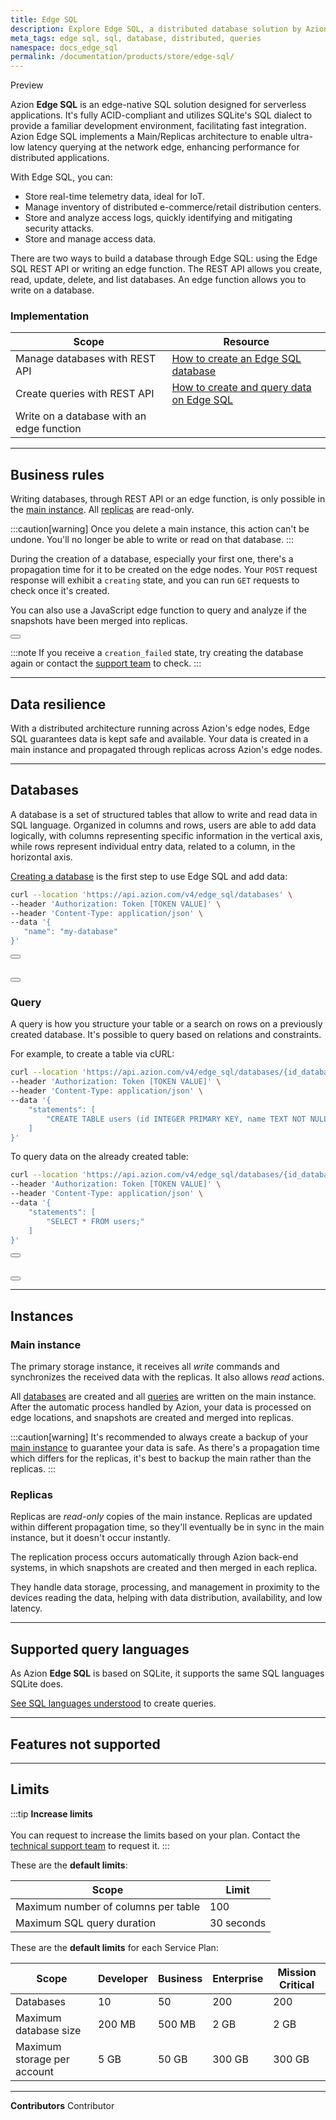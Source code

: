 ```yaml
---
title: Edge SQL
description: Explore Edge SQL, a distributed database solution by Azion. It allows you to manage databases, run queries, and ensure data resilience effortlessly.
meta_tags: edge sql, sql, database, distributed, queries
namespace: docs_edge_sql
permalink: /documentation/products/store/edge-sql/
---
```



<Badge variant="accent">
  Preview
</Badge>

Azion **Edge SQL** is an edge-native SQL solution designed for serverless applications. It's fully ACID-compliant and utilizes SQLite's SQL dialect to provide a familiar development environment, facilitating fast integration. Azion Edge SQL implements a Main/Replicas architecture to enable ultra-low latency querying at the network edge, enhancing performance for distributed applications.

With Edge SQL, you can:

- Store real-time telemetry data, ideal for IoT.
- Manage inventory of distributed e-commerce/retail distribution centers.
- Store and analyze access logs, quickly identifying and mitigating security attacks.
- Store and manage access data.

There are two ways to build a database through Edge SQL: using the Edge SQL REST API or writing an edge function. The REST API allows you create, read, update, delete, and list databases. An edge function allows you to write on a database.

### Implementation

| Scope | Resource |
| ----- | -------- |
| Manage databases with REST API | [How to create an Edge SQL database](/en/documentation/products/guides/manage-databases-edge-sql/) |
| Create queries with REST API | [How to create and query data on Edge SQL](/en/documentation/products/guides/create-tables-edge-sql/) |
| Write on a database with an edge function | []() |

---

## Business rules

Writing databases, through REST API or an edge function, is only possible in the [main instance](#main-instance). All [replicas](#replicas) are read-only.

:::caution[warning]
Once you delete a main instance, this action can't be undone. You'll no longer be able to write or read on that database.
:::

During the creation of a database, especially your first one, there's a propagation time for it to be created on the edge nodes. Your `POST` request response will exhibit a `creating` state, and you can run `GET` requests to check once it's created.

You can also use a JavaScript edge function to query and analyze if the snapshots have been merged into replicas.

<Button href="guidelink" text="go to analyze snapshots guide" variant="secondary"></Button>

:::note
If you receive a `creation_failed` state, try creating the database again or contact the [support team](/en/documentation/services/support/#service-channels) to check.
:::

---

## Data resilience

With a distributed architecture running across Azion's edge nodes, Edge SQL guarantees data is kept safe and available. Your data is created in a main instance and propagated through replicas across Azion's edge nodes.

---

## Databases

A database is a set of structured tables that allow to write and read data in SQL language. Organized in columns and rows, users are able to add data logically, with columns representing specific information in the vertical axis, while rows represent individual entry data, related to a column, in the horizontal axis.

[Creating a database](/en/documentation/products/guides/manage-databases-edge-sql/) is the first step to use Edge SQL and add data:

```bash
curl --location 'https://api.azion.com/v4/edge_sql/databases' \
--header 'Authorization: Token [TOKEN VALUE]' \
--header 'Content-Type: application/json' \
--data '{
   "name": "my-database"
}'
```

<Button href="apilink" text="create a database with Azion API" variant="secondary"></Button>
<br> </br>

<Button href="guidelink" text="create a database with edge functions" variant="secondary"></Button>

### Query

A query is how you structure your table or a search on rows on a previously created database. It's possible to query based on relations and constraints.

For example, to create a table via cURL:

```bash
curl --location 'https://api.azion.com/v4/edge_sql/databases/{id_database}/query' \
--header 'Authorization: Token [TOKEN VALUE]' \
--header 'Content-Type: application/json' \
--data '{
    "statements": [
        "CREATE TABLE users (id INTEGER PRIMARY KEY, name TEXT NOT NULL);"
    ]
}'
```

To query data on the already created table:

```bash
curl --location 'https://api.azion.com/v4/edge_sql/databases/{id_database}/query' \
--header 'Authorization: Token [TOKEN VALUE]' \
--header 'Content-Type: application/json' \
--data '{
    "statements": [
        "SELECT * FROM users;"
    ]
}'
```

<Button href="apilink" text="create a query with Azion API" variant="secondary"></Button>
<br> </br>

<Button href="/en/documentation/products/guides/create-tables-edge-sql/" text="go to create a query guide" variant="secondary"></Button>

---

## Instances

### Main instance

The primary storage instance, it receives all *write* commands and synchronizes the received data with the replicas. It also allows *read* actions.

All [databases](#databases) are created and all [queries](#query) are written on the main instance. After the automatic process handled by Azion, your data is processed on edge locations, and snapshots are created and merged into replicas.

:::caution[warning]
It's recommended to always create a backup of your [main instance](#main-instance) to guarantee your data is safe. As there's a propagation time which differs for the replicas, it's best to backup the main rather than the replicas.
:::

### Replicas

Replicas are *read-only* copies of the main instance. Replicas are updated within different propagation time, so they'll eventually be in sync in the main instance, but it doesn't occur instantly.

The replication process occurs automatically through Azion back-end systems, in which snapshots are created and then merged in each replica.

They handle data storage, processing, and management in proximity to the devices reading the data, helping with data distribution, availability, and low latency.

---

## Supported query languages

As Azion **Edge SQL** is based on SQLite, it supports the same SQL languages SQLite does.

[See SQL languages understood](https://www.sqlite.org/lang.html) to create queries.

---

## Features not supported



---

## Limits

:::tip
**Increase limits** <br></br>
You can request to increase the limits based on your plan. Contact the [technical support team](/en/documentation/services/support/) to request it.
:::

These are the **default limits**:

| Scope | Limit | 
| ----- | ----- | 
| Maximum number of columns per table | 100 |
| Maximum SQL query duration | 30 seconds |

These are the **default limits** for each Service Plan:

| Scope | Developer | Business | Enterprise | Mission Critical |
| ----- | --------- | -------- | ---------- | ---------------- |
| Databases | 10 | 50 | 200 | 200 |
| Maximum database size | 200 MB | 500 MB | 2 GB | 2 GB |
| Maximum storage per account | 5 GB | 50 GB | 300 GB | 300 GB |



---


**Contributors** <ContributorList>Contributor</ContributorList>